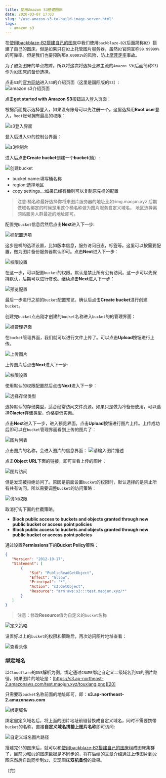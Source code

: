 ```yaml
---
title: 使用Amazon S3搭建图床
date: 2020-03-07 17:03
slug: "/use-amazon-s3-to-build-image-server.html"
tags:
  - amazon s3
---
```


在[使用backblaze-B2搭建自己的图床][1]中我们使用`backblaze-B2`(后面简称`B2`）搭建了自己的图床。但是如果只在`B2`上托管图片服务器，虽然`B2`官网宣称`99.99999%`的可靠率。但是我们也要预防那`0.00001%`的风险，防止[摩菲定率][2]事故。

为了避免图床的单点故障，所以将这次将选择业界主流的`Amazon S3`(后面简称`S3`)作为`B2`图床的备份选择。

点击`S3`的[官方网站][2]进入`S3`的介绍页面（这里是国际版的`S3`）:
![amazon s3介绍页面][3]

点击**get started with Amazon S3**按钮进入登入页面：

根据页面提示选择登入，如果没有账号可以先注册一个。这里选择用**Root user**登入，`Root`账号拥有最高的权限：

![s3登入界面][4]

登入后进入`S3`的控制台界面：

![s3控制台][5]

进入后点击**Create bucket**创建一个**bucket**(桶）:

![创建bucket][6]

- bucket name:填写桶名称
- region:选择地区
- copy settings...:如果已经有桶则可以复制原先桶的配置

> 注意:桶名称最好选择你将来图片服务器的地址比如:img.maojun.xyz
> 后期做域名绑定的时候是用这个桶名称做为图片服务自定义域名。
> 地区选择离网站服务人群最近的地址即可。

配置完`bucket`信息后然后点击**Next**进入下一步:

![桶配置选项][7]

这步是桶的选项设置，比如版本信息，服务访问日志，标签等。这里可以按需要配置，做为图片备份服务器默认即可。点击**Next**进入下一步：

![权限设置][8]

在这一步，可以配置`bucket`的权限。默认是禁止所有公有访问。这一步可以先保持默认，后期可以进行修改。继续点击**Next**进入下一步：

![预览配置][9]

最后一步进行之前的`bucket`配置预览，确认后点击**Create bucket**进行创建`bucket`。

创建完`bucket`点击刚才创建的`bucket`名称进入`bucket`的的管理界面：

![桶管理界面][10]

在`bucket`管理界面，我们就可以进行文件上传了。可以点击**Upload**按钮进行上传。

![上传图片][11]

上传图片后点击**Next**进入下一步:

![权限设置][12]

使用默认的权限配置然后点击**Next**进入下一步：

![选择存储类型][13]

选择默认的存储类型，适合经常访问文件资源。如果只是做为冷备份使用，可以选择**Glacier**存储类型，价格更低实惠。

点击**Next**进入下一步，进入预览界面，点击**Upload**按钮进行图片上传。上传成功后即可以在`bucket`管理界面看到上传的图片了：

![图片列表][14]

点击图片的名称，会进入图片的信息界面：
![请输入图片描述][15]

点击**Object URL**下面的链接，即可查看上传的图片：

![图片访问][16]

但是发现被拒绝访问了。原因是前面设置`bucket`的权限时，默认选择的是禁止所有共有访问。所以需要调整`bucket`的访问策略：

![访问权限][17]

取消打钩下面的拦截策略。
- **Block public access to buckets and objects granted through new public bucket or access point policies**
- **Block public access to buckets and objects granted through new public bucket or access point policies**

通过设置**Permissions**下的**Bucket Policy**策略：

 ```json
{
    "Version": "2012-10-17",
    "Statement": [
        {
            "Sid": "PublicReadGetObject",
            "Effect": "Allow",
            "Principal": "*",
            "Action": "s3:GetObject",
            "Resource": "arn:aws:s3:::test.maojun.xyz/*"
        }
    ]
}
```
> 注意：修改**Resource**值为自定义的`bucket`名称

![定义策略][18]

设置好以上的`bucket`的权限和策略后，再次访问图片地址查看：

![查看头像][19]

### 绑定域名
以`Cloudflare`的`DNS`解析为例，绑定通过`CNAME`绑定自定义二级域名到`S3`的图片路径，如果图片的地址是：[https://s3.ap-northeast-2.amazonaws.com/test.maojun.xyz/touxiang.png][20]

只需要取`bucket`名称前面的地址即可，即：**s3.ap-northeast-2.amazonaws.com**

![绑定域名][21]

绑定自定义域名后，将上面的图片地址前缀替换成自定义域名，同时不需要携带`bucket`的名称，直接**自定义域名拼接上图片名称**即可访问:

![自定义域名图片路径][22]

搭建完`S3`的图床后，就可以和[使用backblaze-B2搭建自己的图床][1]组成图床集群了，目前`S3`和`B2`的图床数据是不同步的，将在后续的文章介绍通过上传图片到`B2`图床然后自动同步到`S3`，实现图床**双机备份**的效果。

（完）


  [1]: https://www.maojun.xyz/archives/build-your-own-image-server-with-backblaze-b2.html
  [2]: https://aws.amazon.com/s3/
  [3]: https://img.maojun.xyz/20030717301583573421.png
  [4]: https://img.maojun.xyz/20030717361583573779.png
  [5]: https://img.maojun.xyz/20030717501583574627.png
  [6]: https://img.maojun.xyz/20030717541583574867.png
  [7]: https://img.maojun.xyz/20030718091583575781.png
  [8]: https://img.maojun.xyz/20030718121583575945.png
  [9]: https://img.maojun.xyz/20030718151583576104.png
  [10]: https://img.maojun.xyz/20030718201583576436.png
  [11]: https://img.maojun.xyz/20030718231583576627.png
  [12]: https://img.maojun.xyz/20030719201583580035.png
  [13]: https://img.maojun.xyz/20030719221583580129.png
  [14]: https://img.maojun.xyz/20030719251583580340.png
  [15]: https://img.maojun.xyz/20030719281583580480.png
  [16]: https://img.maojun.xyz/20030719301583580647.png
  [17]: https://img.maojun.xyz/20030719321583580753.png
  [18]: https://img.maojun.xyz/20030719441583581444.png
  [19]: https://img.maojun.xyz/20030719451583581530.png
  [20]: https://s3.ap-northeast-2.amazonaws.com/test.maojun.xyz/touxiang.png
  [21]: https://img.maojun.xyz/20030720001583582439.png
  [22]: https://img.maojun.xyz/20030720021583582525.png
